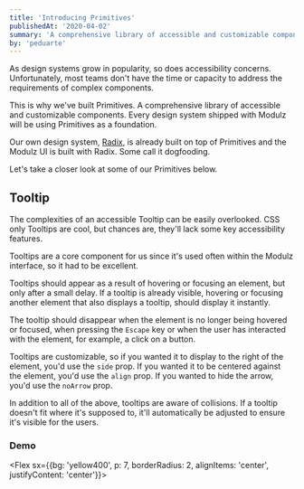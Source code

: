```yaml
---
title: 'Introducing Primitives'
publishedAt: '2020-04-02'
summary: 'A comprehensive library of accessible and customizable components.'
by: 'peduarte'
---
```



As design systems grow in popularity, so does accessibility concerns. Unfortunately, most teams don't have the time or capacity to address the requirements of complex components.

This is why we've built Primitives. A comprehensive library of accessible and customizable components. Every design system shipped with Modulz will be using Primitives as a foundation.

Our own design system, [Radix](https://radix.modulz.app), is already built on top of Primitives and the Modulz UI is built with Radix. Some call it dogfooding.

Let's take a closer look at some of our Primitives below.

## Tooltip

The complexities of an accessible Tooltip can be easily overlooked. CSS only Tooltips are cool, but chances are, they'll lack some key accessibility features.

Tooltips are a core component for us since it's used often within the Modulz interface, so it had to be excellent.

<ProductVideo src={tooltip} />

Tooltips should appear as a result of hovering or focusing an element, but only after a small delay. If a tooltip is already visible, hovering or focusing another element that also displays a tooltip, should display it instantly.

The tooltip should disappear when the element is no longer being hovered or focused, when pressing the `Escape` key or when the user has interacted with the element, for example, a click on a button.

Tooltips are customizable, so if you wanted it to display to the right of the element, you'd use the `side` prop. If you wanted it to be centered against the element, you'd use the `align` prop. If you wanted to hide the arrow, you'd use the `noArrow` prop.

In addition to all of the above, tooltips are aware of collisions. If a tooltip doesn't fit where it's supposed to, it'll automatically be adjusted to ensure it's visible for the users.

<ProductVideo small src={demo} />

### Demo

<Flex sx={{bg: 'yellow400', p: 7, borderRadius: 2, alignItems: 'center', justifyContent: 'center'}}>

<Tooltip label="Remove property" align="center">
  <IconButton>
    <TrashIcon />
  </IconButton>
</Tooltip>

<Tooltip label="Close popover" side="top" align="center">
  <IconButton ml={2}>
    <CrossIcon />
  </IconButton>
</Tooltip>

<Tooltip label="Reload window" align="center">
  <IconButton ml={2}>
    <ReloadIcon />
  </IconButton>
</Tooltip>

</Flex>
